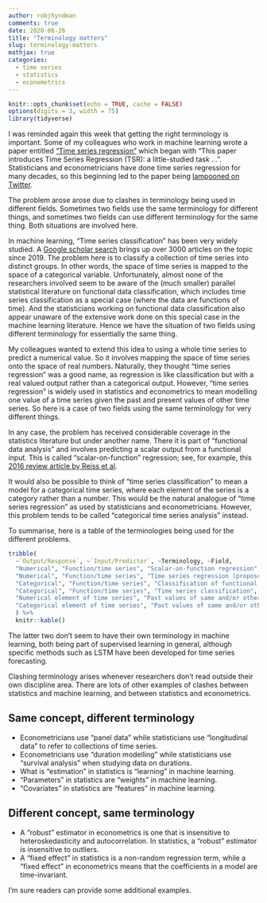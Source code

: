 ```yaml
---
author: robjhyndman
comments: true
date: 2020-06-26
title: "Terminology matters"
slug: terminology-matters
mathjax: true
categories:
  - time series
  - statistics
  - econometrics
---
```


```r
knitr::opts_chunk$set(echo = TRUE, cache = FALSE)
options(digits = 3, width = 75)
library(tidyverse)
```

I was reminded again this week that getting the right terminology is important. Some of my colleagues who work in machine learning wrote a paper entitled ["Time series regression"](https://arxiv.org/abs/2006.12672) which began with "This paper introduces Time Series Regression (TSR): a little-studied task ...". Statisticians and econometricians have done time series regression for many decades, so this beginning led to the paper being [lampooned on Twitter](https://twitter.com/lukestein/status/1275666782477520896).

The problem arose arose due to clashes in terminology being used in different fields. Sometimes two fields use the same terminology for different things, and sometimes two fields can use different terminology for the same thing. Both situations are involved here.

In machine learning, "Time series classification" has been very widely studied. A [Google scholar search](https://scholar.google.com.au/scholar?hl=en&as_sdt=0%2C5&as_ylo=2019&q=%22time+series+classification%22&btnG=) brings up over 3000 articles on the topic since 2019. The problem here is to classify a collection of time series into distinct groups. In other words, the space of time series is mapped to the space of a categorical variable. Unfortunately, almost none of the researchers involved seem to be aware of the (much smaller) parallel statistical literature on functional data classification, which includes time series classification as a special case (where the data are functions of time). And the statisticians working on functional data classification also appear unaware of the extensive work done on this special case in the machine learning literature. Hence we have the situation of two fields using different terminology for essentially the same thing.

My colleagues wanted to extend this idea to using a whole time series to predict a numerical value. So it involves mapping the space of time series onto the space of real numbers. Naturally, they thought "time series regression" was a good name, as regression is like classification but with a real valued output rather than a categorical output. However, "time series regression" is widely used in statistics and econometrics to mean modelling one value of a time series given the past and present values of other time series. So here is a case of two fields using the same terminology for very different things.

In any case, the problem has received considerable coverage in the statistics literature but under another name. There it is part of "functional data analysis" and involves predicting a scalar output from a functional input. This is called "scalar-on-function" regression; see, for example, this [2016 review article by Reiss et al](https://dx.doi.org/10.1111%2Finsr.12163).

It would also be possible to think of "time series classification" to mean a model for a categorical time series, where each element of the series is a category rather than a number. This would be the natural analogue of "time series regression" as used by statisticians and econometricians. However, this problem tends to be called  "categorical time series analysis" instead.

To summarise, here is a table of the terminologies being used for the different problems.

```r
tribble(
  ~`Output/Response`, ~`Input/Predictor`, ~Terminology, ~Field,
  "Numerical", "Function/time series", "Scalar-on-function regression", "Statistics",
  "Numerical", "Function/time series", "Time series regression (proposed)", "Machine learning",
  "Categorical", "Function/time series", "Classification of functional data", "Statistics",
  "Categorical", "Function/time series", "Time series classification", "Machine learning",
  "Numerical element of time series", "Past values of same and/or other time series", "Time series regression/forecasting", "Statistics",
  "Categorical element of time series", "Past values of same and/or other time series", "Categorical time series analysis", "Statistics",
  ) %>%
  knitr::kable()
```

The latter two don't seem to have their own terminology in machine learning, both being part of supervised learning in general, although specific methods such as LSTM have been developed for time series forecasting.

Clashing terminology arises whenever researchers don't read outside their own discipline area. There are lots of other examples of clashes between statistics and machine learning, and between statistics and econometrics.

## Same concept, different terminology

 * Econometricians use "panel data" while statisticians use "longitudinal data" to refer to collections of time series.
 * Econometricians use "duration modelling" while statisticians use "survival analysis" when studying data on durations.
 * What is "estimation" in statistics is "learning" in machine learning.
 * "Parameters" in statistics are "weights" in machine learning.
 * "Covariates" in statistics are "features" in machine learning.

## Different concept, same terminology

 * A "robust" estimator in econometrics is one that is insensitive to heteroskedasticity and autocorrelation. In statistics, a "robust" estimator is insensitive to outliers.
 * A "fixed effect" in statistics is a non-random regression term, while a "fixed effect" in econometrics means that the coefficients in a model are time-invariant.


I'm sure readers can provide some additional examples.

&nbsp;
